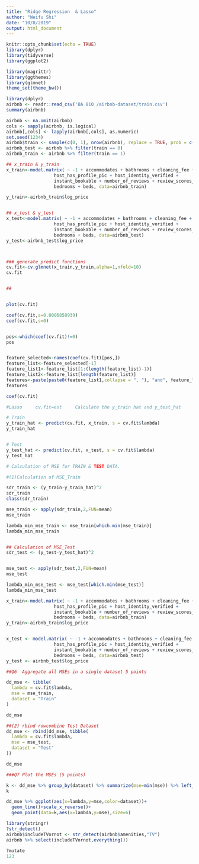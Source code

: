 ```yaml
---
title: "Ridge Regression  & Lasso"
author: "Weifu Shi"
date: "10/8/2019"
output: html_document
---
```


```r
knitr::opts_chunk$set(echo = TRUE)
library(dplyr)
library(tidyverse)
library(ggplot2)

library(magrittr)
library(ggthemes)
library(glmnet)
theme_set(theme_bw()) 
```

```r
library(dplyr)
airbnb <- readr::read_csv('BA 810 /airbnb-dataset/train.csv')
summary(airbnb)

airbnb <- na.omit(airbnb)
cols <- sapply(airbnb, is.logical)
airbnb[,cols] <- lapply(airbnb[,cols], as.numeric)
set.seed(1234)
airbnb$train <- sample(c(0, 1), nrow(airbnb), replace = TRUE, prob = c(.3, .7))
airbnb_test <- airbnb %>% filter(train == 0)
airbnb_train <- airbnb %>% filter(train == 1)
```


```r

## x_train & y_train 
x_train<-model.matrix( ~ -1 + accommodates + bathrooms + cleaning_fee +
                  host_has_profile_pic + host_identity_verified +
                  instant_bookable + number_of_reviews + review_scores_rating +
                  bedrooms + beds, data=airbnb_train)

y_train<-airbnb_train$log_price


## x_test & y_test 
x_test<-model.matrix( ~ -1 + accommodates + bathrooms + cleaning_fee +
                  host_has_profile_pic + host_identity_verified +
                  instant_bookable + number_of_reviews + review_scores_rating +
                  bedrooms + beds, data=airbnb_test)
y_test<-airbnb_test$log_price



### generate predict functions 
cv.fit<-cv.glmnet(x_train,y_train,alpha=1,nfold=10)
cv.fit


## 


plot(cv.fit)

coef(cv.fit,s=0.0006858939)
coef(cv.fit,s=0)


pos<-which(coef(cv.fit)!=0)
pos


feature_selected<-names(coef(cv.fit)[pos,])
feature_list<-feature_selected[-1]
feature_list1<-feature_list[1:(length(feature_list)-1)]
feature_list2<-feature_list[length(feature_list)]
features<-paste(paste0(feature_list1,collapse = ", "), "and", feature_list2)
features

coef(cv.fit)
```

```r
#Lasso     cv.fit=est     Calculate the y_train hat and y_test_hat 

# Train 
y_train_hat <- predict(cv.fit, x_train, s = cv.fit$lambda)
y_train_hat


# Test 
y_test_hat <- predict(cv.fit, x_test, s = cv.fit$lambda)
y_test_hat


```
```r
# Calculation of MSE for TRAIN & TEST DATA.   

#(1)Calculation of MSE_Train

sdr_train <- (y_train-y_train_hat)^2
sdr_train
class(sdr_train)

mse_train <- apply(sdr_train,2,FUN=mean)
mse_train

lambda_min_mse_train <- mse_train[which.min(mse_train)]
lambda_min_mse_train


## Calculation of MSE_Test
sdr_test <- (y_test-y_test_hat)^2


mse_test <- apply(sdr_test,2,FUN=mean)
mse_test

lambda_min_mse_test <- mse_test[which.min(mse_test)]
lambda_min_mse_test


```

```r
x_train<-model.matrix( ~ -1 + accommodates + bathrooms + cleaning_fee +
                  host_has_profile_pic + host_identity_verified +
                  instant_bookable + number_of_reviews + review_scores_rating +
                  bedrooms + beds, data=airbnb_train)
y_train<-airbnb_train$log_price


x_test <- model.matrix( ~ -1 + accommodates + bathrooms + cleaning_fee +
                  host_has_profile_pic + host_identity_verified +
                  instant_bookable + number_of_reviews + review_scores_rating +
                  bedrooms + beds, data=airbnb_test)
y_test <- airbnb_test$log_price

```


```r

##Q6  Aggregate all MSEs in a single dataset 5 points 

dd_mse <- tibble(
  lambda = cv.fit$lambda,
  mse = mse_train,
  dataset = "Train"
)

dd_mse

##(2) rbind rowcombine Test Dataset
dd_mse <- rbind(dd_mse, tibble(
  lambda = cv.fit$lambda,
  mse = mse_test,
  dataset = "Test"
))

dd_mse

###Q7 Plot the MSEs (5 points)

k <- dd_mse %>% group_by(dataset) %>% summarize(mse=min(mse)) %>% left_join(dd_mse) %>% distinct()
k

dd_mse %>% ggplot(aes(x=lambda,y=mse,color=dataset))+
  geom_line()+scale_x_reverse()+
  geom_point(data=k,aes(x=lambda,y=mse),size=6)


```




```r
library(stringr)
?str_detect()
airbnb$includeTVornot <- str_detect(airbnb$amenities,"TV")
airbnb %>% select(includeTVornot,everything())
                  
?mutate
123
```


